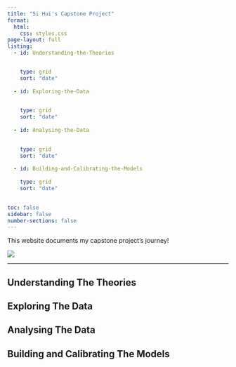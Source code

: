 ```yaml
---
title: "Si Hui's Capstone Project"
format: 
  html:
    css: styles.css 
page-layout: full
listing: 
  - id: Understanding-the-Theories


    type: grid
    sort: "date"
  
  - id: Exploring-the-Data 
 

    type: grid
    sort: "date"
      
  - id: Analysing-the-Data 
    

    type: grid
    sort: "date"
    
  - id: Building-and-Calibrating-the-Models
   
    type: grid
    sort: "date"
  

toc: false 
sidebar: false 
number-sections: false
---
```


This website documents my capstone project's journey!

![](images/cattyping.jpg){fig-align="center"}

------------------------------------------------------------------------

## Understanding The Theories

::: {#Understanding-the-Theories}
:::

## Exploring The Data

::: {#Exploring-the-Data}
:::

## Analysing The Data 

::: {#Analysing-the-Data }
:::

## Building and Calibrating The Models



::: {#Building-and-Calibrating-the-Models}
:::